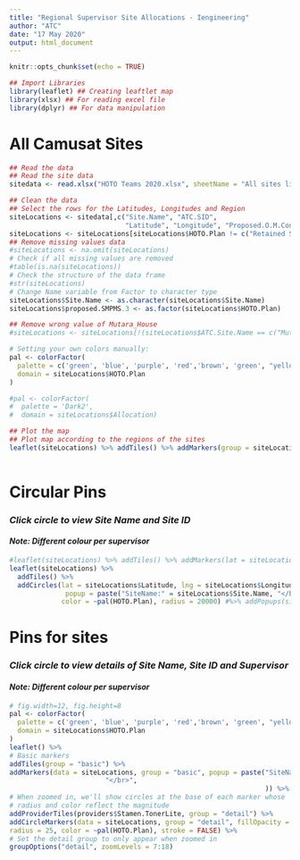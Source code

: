 ```yaml
---
title: "Regional Supervisor Site Allocations - Iengineering"
author: "ATC"
date: "17 May 2020"
output: html_document
---
```


```r
knitr::opts_chunk$set(echo = TRUE)
```


```r
## Import Libraries
library(leaflet) ## Creating leaftlet map
library(xlsx) ## For reading excel file
library(dplyr) ## For data manipulation
```


# All Camusat Sites
   

```r
## Read the data
## Read the site data
sitedata <- read.xlsx("HOTO Teams 2020.xlsx", sheetName = "All sites list")

## Clean the data
## Select the rows for the Latitudes, Longitudes and Region
siteLocations <- sitedata[,c("Site.Name", "ATC.SID", 
                             "Latitude", "Longitude", "Proposed.O.M.Contractor", "HOTO.Plan")]
siteLocations <- siteLocations[siteLocations$HOTO.Plan != c("Retained Site"), ]
## Remove missing values data
#siteLocations <- na.omit(siteLocations)
# Check if all missing values are removed
#table(is.na(siteLocations))
# Check the structure of the data frame
#str(siteLocations)
# Change Name variable from Factor to character type
siteLocations$Site.Name <- as.character(siteLocations$Site.Name)
siteLocations$proposed.SMPMS.3 <- as.factor(siteLocations$HOTO.Plan)

## Remove wrong value of Mutara_House
#siteLocations <- siteLocations[!(siteLocations$ATC.Site.Name == c("Mutara_House")),]

# Setting your own colors manually:
pal <- colorFactor(
  palette = c('green', 'blue', 'purple', 'red','brown', 'green', "yellow"), #, "orange", "black", "purple", "pink", "brown", "grey"),
  domain = siteLocations$HOTO.Plan
)

#pal <- colorFactor(
#  palette = 'Dark2',
#  domain = siteLocations$Allocation)

## Plot the map
## Plot map according to the regions of the sites
leaflet(siteLocations) %>% addTiles() %>% addMarkers(group = siteLocations$HOTO.Plan, lat = siteLocations$Latitude, lng = siteLocations$Longitude, popup = paste("SiteName:" = siteLocations$Site.Name, "</br>",
                                                                                                                              "SiteID:" = siteLocations$Site.ID  ), clusterOptions = markerClusterOptions())

```

# Circular Pins  

### *Click circle to view Site Name and Site ID*
#### *Note: Different colour per supervisor*  

```r
#leaflet(siteLocations) %>% addTiles() %>% addMarkers(lat = siteLocations$Latitude, lng = siteLocations$Longitude) %>% addPopups(siteLocations$Site.Name,siteLocations$Site.ID, options = popupOptions(closeButton = FALSE))
leaflet(siteLocations) %>%
  addTiles() %>%
  addCircles(lat = siteLocations$Latitude, lng = siteLocations$Longitude, weight = 1, 
              popup = paste("SiteName:" = siteLocations$Site.Name, "</br>",                                                      "SiteID:" = siteLocations$Site.ID  ), 
             color = ~pal(HOTO.Plan), radius = 20000) #%>% addPopups(siteLocations$Site.Name,siteLocations$Site.ID, options = popupOptions(closeButton = FALSE))
```

# Pins for sites  

### *Click circle to view details of Site Name, Site ID and Supervisor*  
#### *Note: Different colour per supervisor*  
```r
# fig.width=12, fig.height=8
pal <- colorFactor(
  palette = c('green', 'blue', 'purple', 'red','brown', 'green', "yellow"),#, "orange", "black", "purple", "pink", "brown", "grey"),
  domain = siteLocations$HOTO.Plan
)
leaflet() %>%
# Basic markers
addTiles(group = "basic") %>%
addMarkers(data = siteLocations, group = "basic", popup = paste("SiteName:" = siteLocations$Site.Name, "</br>",                                                                                        "SiteID:" = siteLocations$Site.ID,
                        "</br>",                                                                                        "Supervisor:" = siteLocations$HOTO.Plan      
                                                                )) %>%
# When zoomed in, we'll show circles at the base of each marker whose
# radius and color reflect the magnitude
addProviderTiles(providers$Stamen.TonerLite, group = "detail") %>%
addCircleMarkers(data = siteLocations, group = "detail", fillOpacity = 0.5,
radius = 25, color = ~pal(HOTO.Plan), stroke = FALSE) %>%
# Set the detail group to only appear when zoomed in
groupOptions("detail", zoomLevels = 7:18)
```
